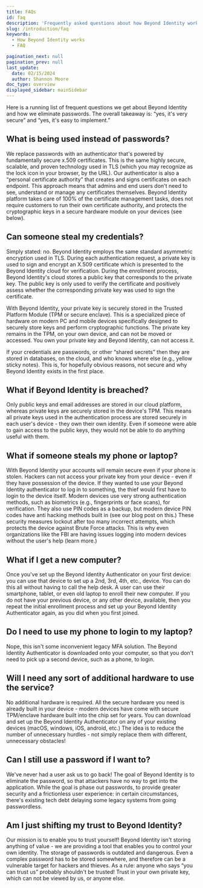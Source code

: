 ```yaml
---
title: FAQs
id: faq
description: 'Frequently asked questions about how Beyond Identity works'
slug: /introduction/faq
keywords:
  - How Beyond Identity works
  - FAQ

pagination_next: null
pagination_prev: null
last_update:
  date: 02/15/2024
  author: Shannon Moore
doc_type: overview
displayed_sidebar: mainSidebar
---
```


Here is a running list of frequent questions we get about Beyond Identity and how we eliminate passwords. The overall takeaway is: “yes, it's very secure” and “yes, it's easy to implement.”

## What is being used instead of passwords?
We replace passwords with an authenticator that's powered by fundamentally secure x.509 certificates. This is the same highly secure, scalable, and proven technology used in TLS (which you may recognize as the lock icon in your browser, by the URL). Our authenticator is also a “personal certificate authority” that creates and signs certificates on each endpoint.  This approach means that admins and end users don't need to see, understand or manage any certificates themselves. Beyond Identity platform takes care of 100% of the certificate management tasks, does not require customers to run their own certificate authority, and protects the cryptographic keys in a secure hardware module on your devices (see below).

## Can someone steal my credentials?
Simply stated: no.  Beyond Identity employs the same standard asymmetric encryption used in TLS.  During each authentication request, a private key is used to sign and encrypt an X.509 certificate which is presented to the Beyond Identity cloud for verification.  During the enrollment process, Beyond Identity's cloud stores a public key that corresponds to the private key.  The public key is only used to verify the certificate and positively assess whether the corresponding private key was used to sign the certificate.

With Beyond Identity, your private key is securely stored in the Trusted Platform Module (TPM or secure enclave). This is a specialized piece of hardware on modern PC and mobile devices specifically designed to securely store keys and perform cryptographic functions.  The private key remains in the TPM, on your own device, and can not be moved or accessed. You own your private key and Beyond Identity, can not access it.

If your credentials are passwords, or other “shared secrets” then they are stored in databases, on the cloud, and who knows where else (e.g., yellow sticky notes). This is, for hopefully obvious reasons, not secure and why Beyond Identity exists in the first place.

## What if Beyond Identity is breached?
Only public keys and email addresses are stored in our cloud platform, whereas private keys are securely stored in the device's TPM. This means all private keys used in the authentication process are stored securely in each user's device - they own their own identity. Even if someone were able to gain access to the public keys, they would not be able to do anything useful with them.

## What if someone steals my phone or laptop?
With Beyond Identity your accounts will remain secure even if your phone is stolen. Hackers can not access your private key from your device - even if they have possession of the device. If they wanted to use your Beyond Identity authenticator to log in to something, the thief would first have to login to the device itself.  Modern devices use very strong authentication methods, such as biometrics (e.g., fingerprints or face scans), for verification. They also use PIN codes as a backup, but modern device PIN codes have anti hacking methods built in (see our blog post on this.) These security measures lockout after too many incorrect attempts, which protects the device against Brute Force attacks.  This is why even organizations like the FBI are having issues logging into modern devices without the user's help (learn more.)

## What if I get a new computer?
Once you've set up the Beyond Identity Authenticator on your first device: you can use that device to set up a 2nd, 3rd, 4th, etc., device. You can do this all without having to call the help desk. A user can use their smartphone, tablet, or even old laptop to enroll their new computer. If you do not have your previous device, or any other device, available, then you repeat the initial enrollment process and set up your Beyond Identity Authenticator again, as you did when you first joined.

## Do I need to use my phone to login to my laptop?
Nope, this isn't some inconvenient legacy MFA solution. The Beyond Identity Authenticator is downloaded onto your computer, so that you don't need to pick up a second device, such as a phone, to login.

## Will I need any sort of additional hardware to use the service?
No additional hardware is required. All the secure hardware you need is already built in your device - modern devices have come with secure TPM/enclave hardware built into the chip set for years. You can download and set up the Beyond Identity Authenticator on any of your existing devices (macOS, windows, iOS, android, etc.) The idea is to reduce the number of unnecessary hurdles - not simply replace them with different, unnecessary obstacles!

## Can I still use a password if I want to?
We've never had a user ask us to go back! The goal of Beyond Identity is to eliminate the password, so that attackers have no way to get into the application. While the goal is phase out passwords, to provide greater security and a frictionless user experience: in certain circumstances, there's existing tech debt delaying some legacy systems from going passwordless.

## Am I just shifting my trust to Beyond Identity?
Our mission is to enable you to trust yourself! Beyond Identity isn't storing anything of value - we are providing a tool that enables you to control your own identity. The storage of passwords is outdated and dangerous. Even a complex password has to be stored somewhere, and therefore can be a vulnerable target for hackers and thieves. As a rule: anyone who says “you can trust us” probably shouldn't be trusted! Trust in your own private key, which can not be viewed by us, or anyone else.
